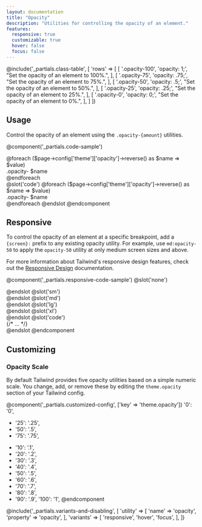 ```yaml
---
layout: documentation
title: "Opacity"
description: "Utilities for controlling the opacity of an element."
features:
  responsive: true
  customizable: true
  hover: false
  focus: false
---
```


@include('_partials.class-table', [
  'rows' => [
    [
      '.opacity-100',
      'opacity: 1;',
      "Set the opacity of an element to 100%.",
    ],
    [
      '.opacity-75',
      'opacity: .75;',
      "Set the opacity of an element to 75%.",
    ],
    [
      '.opacity-50',
      'opacity: .5;',
      "Set the opacity of an element to 50%.",
    ],
    [
      '.opacity-25',
      'opacity: .25;',
      "Set the opacity of an element to 25%.",
    ],
    [
      '.opacity-0',
      'opacity: 0;',
      "Set the opacity of an element to 0%.",
    ],
  ]
])

## Usage

Control the opacity of an element using the `.opacity-{amount}` utilities.

@component('_partials.code-sample')
<div className="flex -mx-2">
  @foreach ($page->config['theme']['opacity']->reverse() as $name => $value)
    <div className="text-sm flex-1 text-gray-700 text-center bg-gray-400 px-4 py-2 mx-2 opacity- $name ">.opacity- $name </div>
  @endforeach
</div>
@slot('code')
@foreach ($page->config['theme']['opacity']->reverse() as $name => $value)
<div className="opacity- $name ">.opacity- $name </div>
@endforeach
@endslot
@endcomponent

## Responsive

To control the opacity of an element at a specific breakpoint, add a `{screen}:` prefix to any existing opacity utility. For example, use `md:opacity-50` to apply the `opacity-50` utility at only medium screen sizes and above.

For more information about Tailwind's responsive design features, check out the [Responsive Design](/docs/responsive-design) documentation.

@component('_partials.responsive-code-sample')
@slot('none')
<div className="text-center">
  <div className="px-4 py-2 bg-gray-400 opacity-100 w-24 h-24 rounded-full inline-block"></div>
</div>
@endslot
@slot('sm')
<div className="text-center">
  <div className="px-4 py-2 bg-gray-400 opacity-75 w-24 h-24 rounded-full inline-block"></div>
</div>
@endslot
@slot('md')
<div className="text-center">
  <div className="px-4 py-2 bg-gray-400 opacity-50 w-24 h-24 rounded-full inline-block"></div>
</div>
@endslot
@slot('lg')
<div className="text-center">
  <div className="px-4 py-2 bg-gray-400 opacity-25 w-24 h-24 rounded-full inline-block"></div>
</div>
@endslot
@slot('xl')
<div className="text-center">
  <div className="px-4 py-2 bg-gray-400 opacity-0 w-24 h-24 rounded-full inline-block"></div>
</div>
@endslot
@slot('code')
<div className="none:opacity-100 sm:opacity-75 md:opacity-50 lg:opacity-25 xl:opacity-0 ...">
  {/* ... */}
</div>
@endslot
@endcomponent

## Customizing

### Opacity Scale

By default Tailwind provides five opacity utilities based on a simple numeric scale. You change, add, or remove these by editing the `theme.opacity` section of your Tailwind config.

@component('_partials.customized-config', ['key' => 'theme.opacity'])
  '0': '0',
- '25': '.25',
- '50': '.5',
- '75': '.75',
+ '10': '.1',
+ '20': '.2',
+ '30': '.3',
+ '40': '.4',
+ '50': '.5',
+ '60': '.6',
+ '70': '.7',
+ '80': '.8',
+ '90': '.9',
  '100': '1',
@endcomponent

@include('_partials.variants-and-disabling', [
    'utility' => [
        'name' => 'opacity',
        'property' => 'opacity',
    ],
    'variants' => [
        'responsive',
        'hover',
        'focus',
    ],
])
